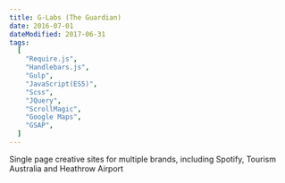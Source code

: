 ```yaml
---
title: G-Labs (The Guardian)
date: 2016-07-01
dateModified: 2017-06-31
tags:
  [
    "Require.js",
    "Handlebars.js",
    "Gulp",
    "JavaScript(ES5)",
    "Scss",
    "JQuery",
    "ScrollMagic",
    "Google Maps",
    "GSAP",
  ]
---
```


Single page creative sites for multiple brands, including Spotify, Tourism Australia and Heathrow Airport

